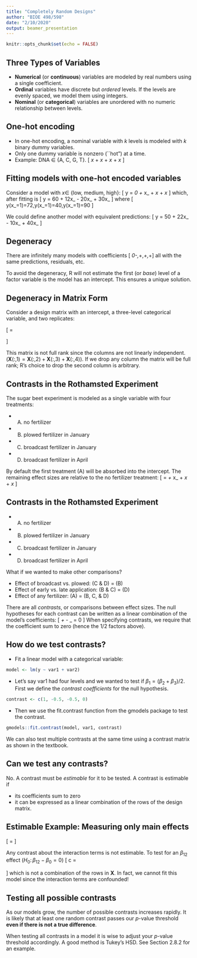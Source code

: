 ```yaml
---
title: "Completely Random Designs"
author: "BIOE 498/598"
date: "2/10/2020"
output: beamer_presentation
---
```


```r
knitr::opts_chunk$set(echo = FALSE)
```

## Three Types of Variables

- **Numerical** (or **continuous**) variables are modeled by real numbers using a single coefficient.
- **Ordinal** variables have discrete but *ordered* levels. If the levels are evenly spaced, we model them using integers.
- **Nominal** (or **categorical**) variables are unordered with no numeric relationship between levels.

## One-hot encoding

- In one-hot encoding, a nominal variable with $k$ levels is modeled with $k$ binary dummy variables.
- Only one dummy variable is nonzero (``hot") at a time.
- Example: DNA $\in$ \{A, C, G, T\}.
\[ \beta_\mathrm{A}x_\mathrm{A} + \beta_\mathrm{C}x_\mathrm{C} + \beta_\mathrm{G}x_\mathrm{G} + \beta_\mathrm{T}x_\mathrm{T} \]

## Fitting models with one-hot encoded variables

Consider a model with $x \in$ \{low, medium, high\}:
\[ y = \beta_0 + \beta_\mathrm{low}x_\mathrm{low} + \beta_\mathrm{med}x_\mathrm{med} + \beta_\mathrm{high}x_\mathrm{high} \]
which, after fitting is
\[ y = 60 + 12x_\mathrm{low} - 20x_\mathrm{med} + 30x_\mathrm{high} \]
where 
\[ y(x_\mathrm{low}=1)=72,\quad y(x_\mathrm{med}=1)=40,\quad y(x_\mathrm{high}=1)=90 \]

\pause
We could define another model with equivalent predictions:
\[ y = 50 + 22x_\mathrm{low} - 10x_\mathrm{med} + 40x_\mathrm{high} \]

## Degeneracy

There are infinitely many models with coefficients
\[ \beta_0-\Delta,\quad \beta_\mathrm{low}+\Delta,\quad \beta_\mathrm{med}+\Delta,\quad \beta_\mathrm{high}+\Delta \]
all with the same predictions, residuals, etc.

To avoid the degeneracy, R will not estimate the first (or *base*) level of a factor variable is the model has an intercept. This ensures a unique solution.

## Degeneracy in Matrix Form

Consider a design matrix with an intercept, a three-level categorical variable, and two replicates:

\[ \mathbf{X} = \begin{pmatrix} 1&1&0&0 \\ 1&1&0&0 \\ 1&0&1&0 \\ 1&0&1&0 \\ 1&0&0&1 \\ 1&0&0&1 \end{pmatrix} \]

This matrix is not full rank since the columns are not linearly independent. ($\mathbf{X}(:,1) = \mathbf{X}(:,2) + \mathbf{X}(:,3) + \mathbf{X}(:,4)$). If we drop any column the matrix will be full rank; R's choice to drop the second column is arbitrary.

## Contrasts in the Rothamsted Experiment

The sugar beet experiment is modeled as a single variable with four treatments:

- (A) no fertilizer
- (B) plowed fertilizer in January
- (C) broadcast fertilizer in January
- (D) broadcast fertilizer in April

By default the first treatment (A) will be absorbed into the intercept. The remaining effect sizes are relative to the no fertilizer treatment:
\[ \mathrm{yield} = \beta_\mathrm{A} + \beta_\mathrm{B}x_\mathrm{B} + \beta_\mathrm{C}x_\mathrm{C} + \beta_\mathrm{D}x_\mathrm{D} \]

## Contrasts in the Rothamsted Experiment

- (A) no fertilizer
- (B) plowed fertilizer in January
- (C) broadcast fertilizer in January
- (D) broadcast fertilizer in April

What if we wanted to make other comparisons?

- Effect of broadcast vs. plowed: (C & D) = (B)
- Effect of early vs. late application: (B & C) = (D)
- Effect of any fertilizer: (A) = (B, C, & D)

\pause
There are all *contrasts*, or comparisons between effect sizes. The null hypotheses for each contrast can be written as a linear combination of the model's coefficients:
\[ \frac{1}{2}\beta_\mathrm{C} + \frac{1}{2}\beta_\mathrm{D} - \beta_\mathrm{B} = 0 \]
When specifying contrasts, we require that the coefficient sum to zero (hence the 1/2 factors above).

## How do we test contrasts?

- Fit a linear model with a categorical variable:
```r
model <- lm(y ~ var1 + var2)
```
- Let's say var1 had four levels and we wanted to test if $\beta_1 = (\beta_2 + \beta_3)/2$. First we define the *contrast coefficients* for the null hypothesis.
```r
contrast <- c(1, -0.5, -0.5, 0)
```
- Then we use the fit.contrast function from the gmodels package to test the contrast.
```r
gmodels::fit.contrast(model, var1, contrast)
```

We can also test multiple contrasts at the same time using a contrast matrix as shown in the textbook.

## Can we test any contrasts?

No. A contrast must be *estimable* for it to be tested. A contrast is estimable if

- its coefficients sum to zero
- it can be expressed as a linear combination of the rows of the design matrix.

## Estimable Example: Measuring only main effects

\[ \mathbf{X} = \bordermatrix{~ & \beta_0 & \beta_2 & \beta_3 & \beta_{12} & \beta_{13} & \beta_{23} \cr 
                                & 1 & 0 & 0 & 0 & 0 & 0 \cr 
                                & 1 & 0 & 0 & 0 & 0 & 0 \cr 
                                & 1 & 1 & 0 & 0 & 0 & 0 \cr 
                                & 1 & 1 & 0 & 0 & 0 & 0 \cr 
                                & 1 & 0 & 1 & 0 & 0 & 0 \cr 
                                & 1 & 0 & 1 & 0 & 0 & 0 \cr }   \]

Any contrast about the interaction terms is not estimable. To test for an $\beta_{12}$ effect ($H_0:\, \beta_{12} - \beta_0 = 0$)
\[ c = \begin{pmatrix} 1&0&0&-1&0&0 \end{pmatrix} \]
which is not a combination of the rows in $\mathbf{X}$. In fact, we cannot fit this model since the interaction terms are confounded!

## Testing all possible contrasts

As our models grow, the number of possible contrasts increases rapidly. It is likely that at least one random contrast passes our $p$-value threshold **even if there is not a true difference**.

When testing all contrasts in a model it is wise to adjust your $p$-value threshold accordingly. A good method is Tukey's HSD. See Section 2.8.2 for an example.
